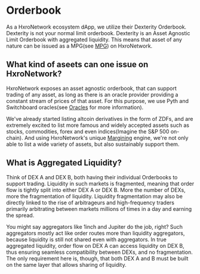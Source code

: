 # Orderbook

As a HxroNetwork ecosystem dApp, we utilize their Dexterity Orderbook. Dexterity is not your normal limit orderbook.
Dexterity is an Asset Agnostic Limit Orderbook with aggregated liquidity. This means that asset of any nature can be issued
as a MPG(see [MPG](/dex-concepts/mpg)) on HxroNetwork.

## What kind of aseets can one issue on HxroNetwork?

HxroNetwork exposes an asset agnostic orderbook, that can support trading of any asset, as long as there is an oracle provider providing
a constant stream of prices of that asset. For this purpose, we use Pyth and Switchboard oracles(see [Oracles](/dex-concepts/oracles) for more information).

We've already started listing altcoin derivatives in the form of ZDFs, and are extremely excited to list more famous and widely accepted assets such as stocks,
commodities, forex and even indices(Imagine the S&P 500 on-chain). And using HxroNetwork's unique [Margining](/dex-concepts/margining) engine, we're not only able to list a wide variety of assets,
but also sustainably support them.

## What is Aggregated Liquidity?

Think of DEX A and DEX B, both having their individual Orderbooks to support trading. Liquidity in such markets is fragmented, meaning
that order flow is tightly split into either DEX A or DEX B. More the number of DEXs, more the fragmentation of liquidity. Liquidity
fragmentation may also be directly linked to the rise of arbitrageurs and high-frequency traders primarily arbitrating between markets millions
of times in a day and earning the spread.

You might say aggregators like 1inch and Jupiter do the job, right? Such aggregators mostly act like order routes more than liquidity
aggregators, because liquidity is still not shared even with aggregators. In true aggregated liquidity, order flow on DEX A can access
liquidity on DEX B, thus ensuring seamless compatibility between DEXs, and no fragmentation. The only requirement here is, though,
that both DEX A and B must be built on the same layer that allows sharing of liquidity.
